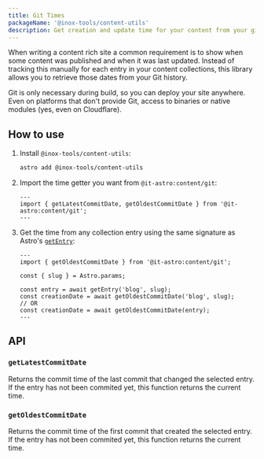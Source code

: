 ```yaml
---
title: Git Times
packageName: '@inox-tools/content-utils'
description: Get creation and update time for your content from your git history.
---
```



When writing a content rich site a common requirement is to show when some content was published and when it was last updated. Instead of tracking this manually for each entry in your content collections, this library allows you to retrieve those dates from your Git history.

Git is only necessary during build, so you can deploy your site anywhere. Even on platforms that don't provide Git, access to binaries or native modules (yes, even on Cloudflare).

## How to use

<Steps>

1. Install `@inox-tools/content-utils`:

   ```sh title="Terminal - <project root>"
   astro add @inox-tools/content-utils
   ```

2. Import the time getter you want from `@it-astro:content/git`:

   ```astro title="src/pages/blog/[...slug].astro"
   ---
   import { getLatestCommitDate, getOldestCommitDate } from '@it-astro:content/git';
   ---
   ```

3. Get the time from any collection entry using the same signature as Astro's [`getEntry`](https://docs.astro.build/en/reference/api-reference/#getentry):

   ```astro title="src/pages/blog/[...slug].astro"
   ---
   import { getOldestCommitDate } from '@it-astro:content/git';

   const { slug } = Astro.params;

   const entry = await getEntry('blog', slug);
   const creationDate = await getOldestCommitDate('blog', slug);
   // OR
   const creationDate = await getOldestCommitDate(entry);
   ---
   ```

</Steps>

## API

### `getLatestCommitDate`

Returns the commit time of the last commit that changed the selected entry.  
If the entry has not been commited yet, this function returns the current time.

### `getOldestCommitDate`

Returns the commit time of the first commit that created the selected entry.  
If the entry has not been commited yet, this function returns the current time.
